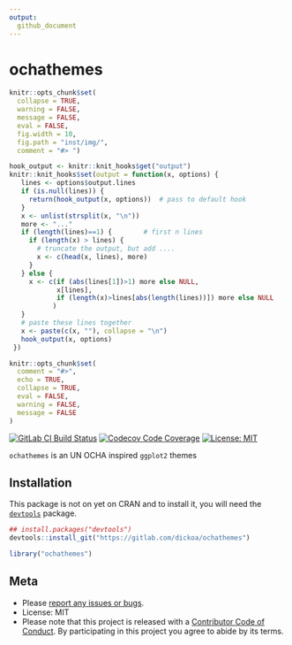 ```yaml
---
output:
  github_document
---
```


ochathemes
============

<!-- README.md is generated from README.Rmd. Please edit that file -->

```r
knitr::opts_chunk$set(
  collapse = TRUE,
  warning = FALSE,
  message = FALSE,
  eval = FALSE,
  fig.width = 10,
  fig.path = "inst/img/",
  comment = "#> ")

hook_output <- knitr::knit_hooks$get("output")
knitr::knit_hooks$set(output = function(x, options) {
   lines <- options$output.lines
   if (is.null(lines)) {
     return(hook_output(x, options))  # pass to default hook
   }
   x <- unlist(strsplit(x, "\n"))
   more <- "..."
   if (length(lines)==1) {        # first n lines
     if (length(x) > lines) {
       # truncate the output, but add ....
       x <- c(head(x, lines), more)
     }
   } else {
     x <- c(if (abs(lines[1])>1) more else NULL,
            x[lines],
            if (length(x)>lines[abs(length(lines))]) more else NULL
           )
   }
   # paste these lines together
   x <- paste(c(x, ""), collapse = "\n")
   hook_output(x, options)
 })

knitr::opts_chunk$set(
  comment = "#>",
  echo = TRUE,
  collapse = TRUE,
  eval = FALSE,
  warning = FALSE,
  message = FALSE
)
```

[![GitLab CI Build Status](https://gitlab.com/dickoa/ochathemes/badges/master/build.svg)](https://gitlab.com/dickoa/ochathemes/pipelines) 
[![Codecov Code Coverage](https://codecov.io/gl/dickoa/ochathemes/branch/master/graph/badge.svg)](https://codecov.io/gl/dickoa/ochathemes)
[![License: MIT](https://img.shields.io/badge/License-MIT-yellow.svg)](https://opensource.org/licenses/MIT)

`ochathemes` is an UN OCHA inspired `ggplot2` themes

## Installation

This package is not on yet on CRAN and to install it, you will need the [`devtools`](https://github.com/r-lib/devtools) package.

```r
## install.packages("devtools") 
devtools::install_git("https://gitlab.com/dickoa/ochathemes")
```

```r
library("ochathemes")
```

## Meta

* Please [report any issues or bugs](https://gitlab.dickoa/ochathemes/issues).
* License: MIT
* Please note that this project is released with a [Contributor Code of Conduct](CONDUCT.md). By participating in this project you agree to abide by its terms.
